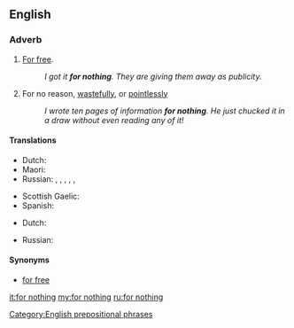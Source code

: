 ==English==

===Adverb===
{{en-adv|head=[[for]] [[nothing]]|-}}

# [[for free|For free]].
#: ''I got it '''for nothing'''. They are giving them away as publicity.''
# For no reason, [[wastefully]], or [[pointlessly]]
#: ''I wrote ten pages of information '''for nothing'''. He just chucked it in a draw without even reading any of it!''

====Translations====
{{trans-top|for free}}
* Dutch: {{t|nl|voor niets}}
* Maori: {{t+|mi|utukore}}
* Russian: {{t+|ru|зря}}, {{t+|ru|да́ром}}, {{t+|ru|впусту́ю}}, {{t+|ru|напра́сно}}, {{t+|ru|понапра́сну}}, {{t+|ru|польза|alt=без по́льзы}}
{{trans-mid}}
* Scottish Gaelic: {{t|gd|an asgaidh}}
* Spanish: {{t|es|de balde}}
{{trans-bottom}}

{{trans-top|for no reason}}
* Dutch: {{t|nl|voor niets}}
{{trans-mid}}
* Russian: {{t+|ru|пустяк|alt=и́з-за пустяка́}}
{{trans-bottom}}

====Synonyms====
* [[for free]]

[[Category:English prepositional phrases]]

[[it:for nothing]]
[[my:for nothing]]
[[ru:for nothing]]